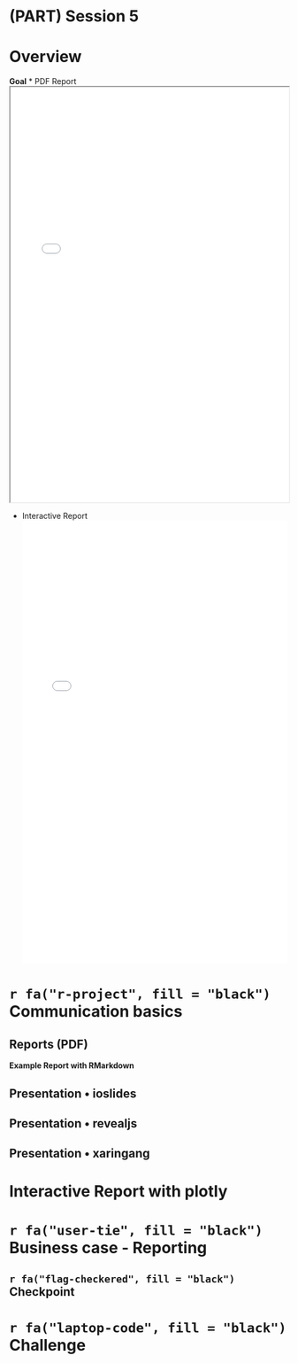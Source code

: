 # (PART) Session 5 {-}

# Overview
**Goal**
* PDF Report
<iframe src="03_sales_report.pdf" style="width:100%; height:750px;" frameborder="1" allowfullscreen scrolling="yes"></iframe>

* Interactive Report
<iframe src="widget.html" width="100%" height="800" id="igraph" scrolling="no" seamless="seamless" frameBorder="0"></iframe>

#  `r fa("r-project", fill = "black")` Communication basics {#session_01_05}

## Reports (PDF)
**Example Report with RMarkdown**

## Presentation • ioslides

## Presentation • revealjs

## Presentation • xaringang

# Interactive Report with plotly

#  `r fa("user-tie", fill = "black")` Business case - Reporting
##  `r fa("flag-checkered", fill = "black")` Checkpoint
#  `r fa("laptop-code", fill = "black")` Challenge
